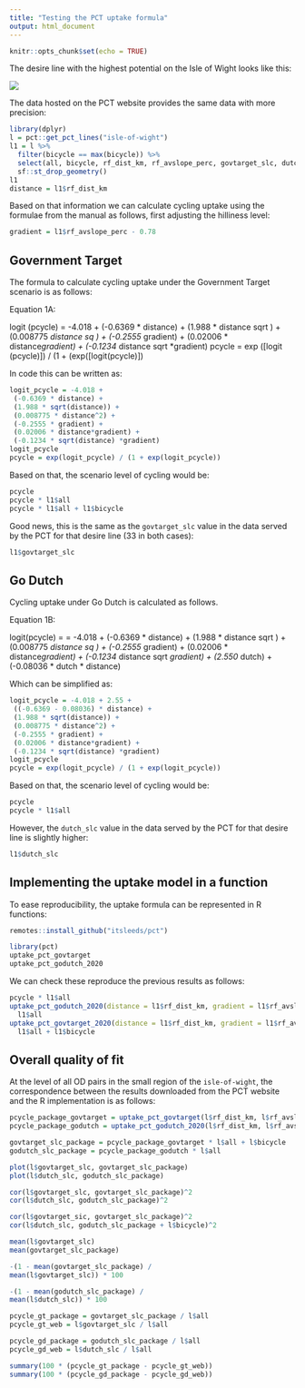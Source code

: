 ```yaml
---
title: "Testing the PCT uptake formula"
output: html_document
---
```


```r
knitr::opts_chunk$set(echo = TRUE)
```

The desire line with the highest potential on the Isle of Wight looks like this:

<!-- ![](https://user-images.githubusercontent.com/1825120/90937588-f92e9780-e3fe-11ea-8ada-c54c7f441396.png) -->
![](https://user-images.githubusercontent.com/1825120/91195228-bf0c1100-e6f0-11ea-815e-777af7bd504f.png)

The data hosted on the PCT website provides the same data with more precision:

```r
library(dplyr)
l = pct::get_pct_lines("isle-of-wight")
l1 = l %>% 
  filter(bicycle == max(bicycle)) %>% 
  select(all, bicycle, rf_dist_km, rf_avslope_perc, govtarget_slc, dutch_slc) %>% 
  sf::st_drop_geometry()
l1
distance = l1$rf_dist_km
```

Based on that information we can calculate cycling uptake using the formulae from the manual as follows, first adjusting the hilliness level:

```r
gradient = l1$rf_avslope_perc - 0.78
```

## Government Target

The formula to calculate cycling uptake under the Government Target scenario is as follows:

Equation 1A:

logit (pcycle) = -4.018 + (-0.6369 * distance) + (1.988 * distance sqrt ) + (0.008775 *
distance sq ) + (-0.2555 * gradient) + (0.02006 * distance*gradient) + (-0.1234 * distance sqrt *gradient)
pcycle
= exp ([logit (pcycle)]) / (1 + (exp([logit(pcycle)])

In code this can be written as:

```r
logit_pcycle = -4.018 +
 (-0.6369 * distance) +
 (1.988 * sqrt(distance)) +
 (0.008775 * distance^2) +
 (-0.2555 * gradient) +
 (0.02006 * distance*gradient) +
 (-0.1234 * sqrt(distance) *gradient)
logit_pcycle
pcycle = exp(logit_pcycle) / (1 + exp(logit_pcycle))
```

Based on that, the scenario level of cycling would be:

```r
pcycle 
pcycle * l1$all
pcycle * l1$all + l1$bicycle
```

Good news, this is the same as the `govtarget_slc` value in the data served by the PCT for that desire line (33 in both cases):

```r
l1$govtarget_slc
```

## Go Dutch

Cycling uptake under Go Dutch is calculated as follows.

Equation 1B:

logit(pcycle) = = -4.018 + (-0.6369 * distance) + (1.988 * distance sqrt ) + (0.008775 *
distance sq ) + (-0.2555 * gradient) + (0.02006 * distance*gradient) + (-0.1234 * distance sqrt *gradient) + (2.550 *
dutch) + (-0.08036 * dutch * distance)

Which can be simplified as:

```r
logit_pcycle = -4.018 + 2.55 +
 ((-0.6369 - 0.08036) * distance) +
 (1.988 * sqrt(distance)) +
 (0.008775 * distance^2) +
 (-0.2555 * gradient) +
 (0.02006 * distance*gradient) +
 (-0.1234 * sqrt(distance) *gradient)
logit_pcycle
pcycle = exp(logit_pcycle) / (1 + exp(logit_pcycle))
```

Based on that, the scenario level of cycling would be:

```r
pcycle 
pcycle * l1$all
```

However, the `dutch_slc` value in the data served by the PCT for that desire line is slightly higher:

```r
l1$dutch_slc
```

<!-- I have tried to debug this but think that the translation of Equation 1B into code is correct. -->
<!-- Imagine there is a typo somewhere in the code or that I've missed something, like the subtraction of 0.78 from the gradient term that I missed previously, that will enable the pct data to be reproduced. -->

## Implementing the uptake model in a function

To ease reproducibility, the uptake formula can be represented in R functions:

```r
remotes::install_github("itsleeds/pct")
```


```r
library(pct)
uptake_pct_govtarget
uptake_pct_godutch_2020
```

We can check these reproduce the previous results as follows:

```r
pcycle * l1$all
uptake_pct_godutch_2020(distance = l1$rf_dist_km, gradient = l1$rf_avslope_perc) *
  l1$all
uptake_pct_govtarget_2020(distance = l1$rf_dist_km, gradient = l1$rf_avslope_perc) *
  l1$all + l1$bicycle
```

## Overall quality of fit

At the level of all OD pairs in the small region of the `isle-of-wight`, the correspondence between the results downloaded from the PCT website and the R implementation is as follows:

```r
pcycle_package_govtarget = uptake_pct_govtarget(l$rf_dist_km, l$rf_avslope_perc)
pcycle_package_godutch = uptake_pct_godutch_2020(l$rf_dist_km, l$rf_avslope_perc)

govtarget_slc_package = pcycle_package_govtarget * l$all + l$bicycle
godutch_slc_package = pcycle_package_godutch * l$all 

plot(l$govtarget_slc, govtarget_slc_package)
plot(l$dutch_slc, godutch_slc_package)

cor(l$govtarget_slc, govtarget_slc_package)^2
cor(l$dutch_slc, godutch_slc_package)^2

cor(l$govtarget_sic, govtarget_slc_package)^2
cor(l$dutch_slc, godutch_slc_package + l$bicycle)^2

mean(l$govtarget_slc)
mean(govtarget_slc_package)

-(1 - mean(govtarget_slc_package) /
mean(l$govtarget_slc)) * 100

-(1 - mean(godutch_slc_package) /
mean(l$dutch_slc)) * 100

pcycle_gt_package = govtarget_slc_package / l$all
pcycle_gt_web = l$govtarget_slc / l$all

pcycle_gd_package = godutch_slc_package / l$all
pcycle_gd_web = l$dutch_slc / l$all

summary(100 * (pcycle_gt_package - pcycle_gt_web))
summary(100 * (pcycle_gd_package - pcycle_gd_web))
```   


